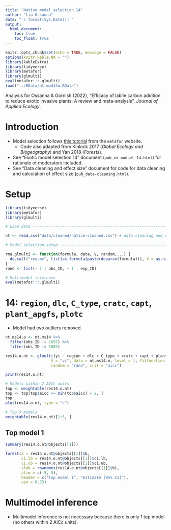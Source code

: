 ```yaml
---
title: "Native model selection 14"
author: "Lia Ossanna"
date: "`r format(Sys.Date())`"
output: 
  html_document:
    toc: true
    toc_float: true
---
```


```r
knitr::opts_chunk$set(echo = TRUE, message = FALSE)
options(knitr.kable.NA = "")
library(kableExtra)
library(tidyverse)
library(metafor)
library(glmulti)
eval(metafor:::.glmulti)
load("../RData/nt-mod14o.RData")
```

Analysis for Ossanna & Gornish (2022), “Efficacy of labile carbon addition to reduce exotic invasive plants: A review and meta-analysis”, *Journal of Applied Ecology*.

# Introduction
- Model selection follows [this tutorial](https://www.metafor-project.org/doku.php/tips:model_selection_with_glmulti_and_mumin) from the  `metafor` website.
  - Code also adapted from Kinlock 2017 (*Global Ecology and Biogeography*) and Yan 2018 (*Forests*).
- See "Exotic model selection 14" document (`pub_ex-modsel-14.html`) for rationale of moderators included.
- See "Data cleaning and effect size" document for code for data cleaning and calculation of effect size (`pub_data-cleaning.html`).



# Setup
```r
library(tidyverse)
library(metafor)
library(glmulti)

# Load data ---------------------------------------------------------------

nt <- read.csv("data/cleaned/native-cleaned.csv") # data cleaning and effect size calculation in separate script

# Model selection setup ---------------------------------------------------

rma.glmulti <- function(formula, data, V, random,...) {
  do.call("rma.mv", list(as.formula(paste(deparse(formula))), V = as.name(V), random = as.name(random), data = data,  method = "ML", ...))
}
rand <- list(~ 1 | obs_ID, ~ 1 | exp_ID)

# Multimodel inference
eval(metafor:::.glmulti)
```



# 14: `region`, `dlc`, `C_type`, `cratc`, `capt`, `plant_apgfs`, `plotc`
- Model had two outliers removed.

```r
nt.ms14.o <- nt.ms14 %>% 
  filter(obs_ID != 1697) %>% 
  filter(obs_ID != 1002)

res14.o.nt <- glmulti(yi ~ region + dlc + C_type + cratc + capt + plant_apgfs + plotc, 
                    V = "vi", data = nt.ms14.o, level = 1, fitfunction = rma.glmulti, 
                    random = "rand", crit = "aicc")
```
```r
print(res14.o.nt)

# Models within 2 AICc units
top <- weightable(res14.o.nt)
top <- top[top$aicc <= min(top$aicc) + 2, ]
top 
plot(res14.o.nt, type = "s")

# Top 5 models
weightable(res14.o.nt)[1:5, ]
```

## Top model 1
```r
summary(res14.o.nt@objects[[1]])

forest(x = res14.o.nt@objects[[1]]$b,
       ci.lb = res14.o.nt@objects[[1]]$ci.lb,
       ci.ub = res14.o.nt@objects[[1]]$ci.ub,
       slab = rownames(res14.o.nt@objects[[1]]$b),
       alim = c(-5, 5),
       header = c("Top model 1", "Estimate [95% CI]"),
       cex = 0.75)
```



# Multimodel inference
- Multimodel inference is not necessary because there is only 1 top model (no others within 2 AICc units).